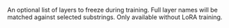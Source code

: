 An optional list of layers to freeze during training. Full layer names will be matched against selected substrings. Only available without LoRA training.
